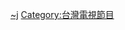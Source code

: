 <!--[[黃俊雄|黃俊雄]]   [[黑白龍狼傳|黑白龍狼傳]]  [[黑白郎君|黑白郎君]]  [[史艷文|史艷文]]  [[藏鏡人|藏鏡人]] [[獨眼龍|獨眼龍]] 


[[雲州大儒俠|雲州大儒俠]](千禧年版)
[[金光霹靂菩薩藏|金光霹靂菩薩藏]]
[[萬教大革殺|萬教大革殺]]
[[金光九天盤|金光九天盤]]
[[第一俠苦海女神龍|第一俠苦海女神龍]]、[[第一俠苦海女神龍之霹靂城|第一俠苦海女神龍之霹靂城]]、[[第一俠苦海女神龍之鷹燕龍虎榜|第一俠苦海女神龍之鷹燕龍虎榜]]

[[天地風雲|天地風雲]]、[[六合水滸傳|六合水滸傳]]、
[[金光十八龍|金光十八龍]]、[[包公俠義傳|包公俠義傳]]-->

[[Category:布袋戲|~j]] [[Category:台灣電視節目|Category:台灣電視節目]]